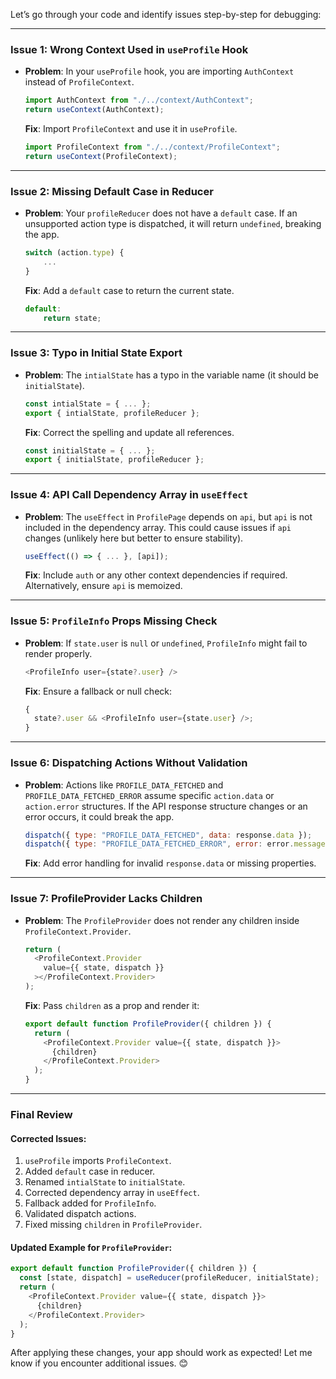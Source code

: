 Let’s go through your code and identify issues step-by-step for debugging:

---

### **Issue 1: Wrong Context Used in `useProfile` Hook**

- **Problem**: In your `useProfile` hook, you are importing `AuthContext` instead of `ProfileContext`.
  ```javascript
  import AuthContext from "./../context/AuthContext";
  return useContext(AuthContext);
  ```
  **Fix**:
  Import `ProfileContext` and use it in `useProfile`.
  ```javascript
  import ProfileContext from "./../context/ProfileContext";
  return useContext(ProfileContext);
  ```

---

### **Issue 2: Missing Default Case in Reducer**

- **Problem**: Your `profileReducer` does not have a `default` case. If an unsupported action type is dispatched, it will return `undefined`, breaking the app.
  ```javascript
  switch (action.type) {
      ...
  }
  ```
  **Fix**:
  Add a `default` case to return the current state.
  ```javascript
  default:
      return state;
  ```

---

### **Issue 3: Typo in Initial State Export**

- **Problem**: The `intialState` has a typo in the variable name (it should be `initialState`).
  ```javascript
  const intialState = { ... };
  export { intialState, profileReducer };
  ```
  **Fix**:
  Correct the spelling and update all references.
  ```javascript
  const initialState = { ... };
  export { initialState, profileReducer };
  ```

---

### **Issue 4: API Call Dependency Array in `useEffect`**

- **Problem**: The `useEffect` in `ProfilePage` depends on `api`, but `api` is not included in the dependency array. This could cause issues if `api` changes (unlikely here but better to ensure stability).
  ```javascript
  useEffect(() => { ... }, [api]);
  ```
  **Fix**:
  Include `auth` or any other context dependencies if required. Alternatively, ensure `api` is memoized.

---

### **Issue 5: `ProfileInfo` Props Missing Check**

- **Problem**: If `state.user` is `null` or `undefined`, `ProfileInfo` might fail to render properly.
  ```javascript
  <ProfileInfo user={state?.user} />
  ```
  **Fix**:
  Ensure a fallback or null check:
  ```javascript
  {
    state?.user && <ProfileInfo user={state.user} />;
  }
  ```

---

### **Issue 6: Dispatching Actions Without Validation**

- **Problem**: Actions like `PROFILE_DATA_FETCHED` and `PROFILE_DATA_FETCHED_ERROR` assume specific `action.data` or `action.error` structures. If the API response structure changes or an error occurs, it could break the app.
  ```javascript
  dispatch({ type: "PROFILE_DATA_FETCHED", data: response.data });
  dispatch({ type: "PROFILE_DATA_FETCHED_ERROR", error: error.message });
  ```
  **Fix**:
  Add error handling for invalid `response.data` or missing properties.

---

### **Issue 7: ProfileProvider Lacks Children**

- **Problem**: The `ProfileProvider` does not render any children inside `ProfileContext.Provider`.
  ```javascript
  return (
    <ProfileContext.Provider
      value={{ state, dispatch }}
    ></ProfileContext.Provider>
  );
  ```
  **Fix**:
  Pass `children` as a prop and render it:
  ```javascript
  export default function ProfileProvider({ children }) {
    return (
      <ProfileContext.Provider value={{ state, dispatch }}>
        {children}
      </ProfileContext.Provider>
    );
  }
  ```

---

### **Final Review**

#### Corrected Issues:

1. `useProfile` imports `ProfileContext`.
2. Added `default` case in reducer.
3. Renamed `intialState` to `initialState`.
4. Corrected dependency array in `useEffect`.
5. Fallback added for `ProfileInfo`.
6. Validated dispatch actions.
7. Fixed missing `children` in `ProfileProvider`.

#### Updated Example for `ProfileProvider`:

```javascript
export default function ProfileProvider({ children }) {
  const [state, dispatch] = useReducer(profileReducer, initialState);
  return (
    <ProfileContext.Provider value={{ state, dispatch }}>
      {children}
    </ProfileContext.Provider>
  );
}
```

After applying these changes, your app should work as expected! Let me know if you encounter additional issues. 😊
